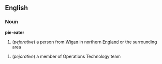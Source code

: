 ==English==
===Noun===
'''pie-eater'''

#(''pejorative'') a person from [[Wigan]] in northern [[England]] or the surrounding area

#(''pejorative'') a member of Operations Technology team
